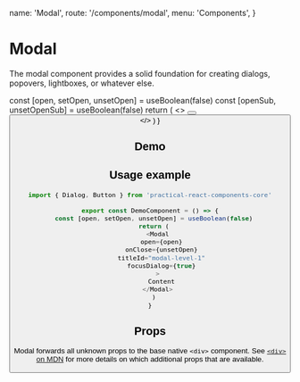   name: 'Modal',
  route: '/components/modal',
  menu: 'Components',
}


# Modal

The modal component provides a solid foundation for creating dialogs, popovers, lightboxes, or whatever else.

  const [open, setOpen, unsetOpen] = useBoolean(false)
  const [openSub, unsetOpenSub] = useBoolean(false)
  return (
    <>
      <Button label="Open modal" onClick={setOpen} variant="primary" />
      <Modal
        open={open}
        onClose={unsetOpen}
        titleId="modal-level-1"
        focusDialog={true}
        className="my-modal"
      >
        <Button label="Close modal" onClick={unsetOpen} variant="primary" />
      </Modal>
    </>
  )
}

## Demo


<DemoComponent />

## Usage example

```typescript
import { Dialog, Button } from 'practical-react-components-core'

export const DemoComponent = () => {
  const [open, setOpen, unsetOpen] = useBoolean(false)
  return (
    <Modal
      open={open}
      onClose={unsetOpen}
      titleId="modal-level-1"
      focusDialog={true}
    >
      Content
    </Modal>
  )
}
```

## Props

Modal forwards all unknown props to the base native `<div>` component. See
[`<div>` on MDN](https://developer.mozilla.org/en-US/docs/Web/HTML/Element/div) for more
details on which additional props that are available.

<Props of="Modal" />
